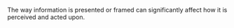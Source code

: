 
The way information is presented or framed can significantly affect how it is perceived and acted upon.